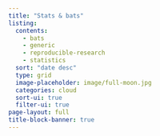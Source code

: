 ```yaml
---
title: "Stats & bats"
listing:
  contents:
    - bats
    - generic
    - reproducible-research
    - statistics
  sort: "date desc"
  type: grid
  image-placeholder: image/full-moon.jpg
  categories: cloud
  sort-ui: true
  filter-ui: true
page-layout: full
title-block-banner: true
---
```

